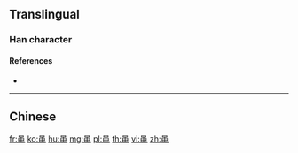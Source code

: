 {{character info/new}}
{{also|黽}}
==Translingual==

===Han character===
{{Han char|rn=205|rad=黾|as=00|sn=8|four=|canj=RLWU|ids=⿱口电}}

====References====
* {{Han ref|kx=1523.100|dkj=48258|dj=2058.210|hdz=74768.020|uh=9EFE|ud=40702}}

----

==Chinese==
{{zh-see|黽}}

[[fr:黾]]
[[ko:黾]]
[[hu:黾]]
[[mg:黾]]
[[pl:黾]]
[[th:黾]]
[[vi:黾]]
[[zh:黾]]